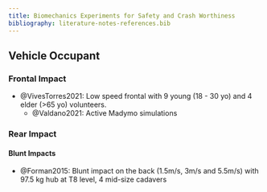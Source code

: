 ```yaml
---
title: Biomechanics Experiments for Safety and Crash Worthiness
bibliography: literature-notes-references.bib
---
```


## Vehicle Occupant


### Frontal Impact

- @VivesTorres2021: Low speed frontal with 9 young (18 - 30 yo) and 4 elder (>65 yo) volunteers. 
    - @Valdano2021: Active Madymo simulations

### Rear Impact

#### Blunt Impacts

- @Forman2015: Blunt impact on the back (1.5m/s, 3m/s and 5.5m/s) with 97.5 kg hub at T8 level, 4 mid-size cadavers